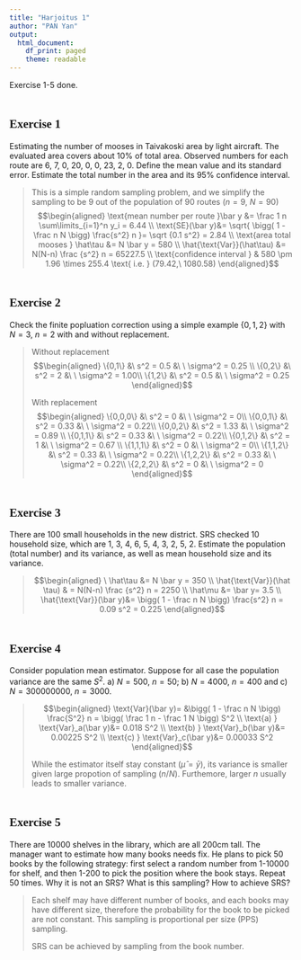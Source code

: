 ```yaml
---
title: "Harjoitus 1"
author: "PAN Yan"
output:
  html_document:
    df_print: paged
    theme: readable
---
```


<style>
h1,h2,h3{
	font-family: Georgia,"Times New Roman",Times,serif !important;
	padding-top: 20px;
}
</style>

Exercise 1-5 done.

## Exercise 1

Estimating the number of mooses in Taivakoski area by light aircraft. The evaluated area covers about 10% of total area. Observed numbers for each route are 6, 7, 0, 20, 0, 0, 23, 2, 0. Define the mean value and its standard error. Estimate the total number in the area and its 95% confidence interval.

<blockquote>
This is a simple random sampling problem, and we simplify the sampling to be 9 out of the population of 90 routes ($n=9,\ N=90$)
$$\begin{aligned} 
 \text{mean number per route }\bar y &= \frac 1 n \sum\limits_{i=1}^n y_i = 6.44
\\ \text{SE}(\bar y)&= \sqrt{ \bigg( 1 - \frac n N \bigg) \frac{s^2} n }= \sqrt {0.1 s^2} = 2.84
\\ \text{area total mooses } \hat\tau &= N \bar y = 580
\\ \hat{\text{Var}}(\hat\tau)  &= N(N-n) \frac {s^2} n = 65227.5
\\ \text{confidence interval } & 580 \pm 1.96 \times 255.4 \text{ i.e. } (79.42,\ 1080.58)
\end{aligned}$$
</blockquote>

## Exercise 2

Check the finite popluation correction using a simple example $\{0,1,2\}$ with $N=3, \ n=2$ with and without replacement.

<blockquote>
Without replacement
$$\begin{aligned} 
\{0,1\} &\ s^2 = 0.5 &\ \ \sigma^2 = 0.25  \\
\{0,2\} &\ s^2 = 2 &\ \ \sigma^2 = 1.00\\
\{1,2\} &\ s^2 = 0.5 &\ \ \sigma^2 = 0.25
\end{aligned}$$

With replacement
$$\begin{aligned} 
\{0,0,0\} &\ s^2 = 0  &\ \ \sigma^2 = 0\\
\{0,0,1\} &\ s^2 = 0.33  &\ \ \sigma^2 = 0.22\\
\{0,0,2\} &\ s^2 = 1.33 &\ \ \sigma^2 = 0.89 \\
\{0,1,1\} &\ s^2 = 0.33  &\ \ \sigma^2 = 0.22\\
\{0,1,2\} &\ s^2 = 1  &\ \ \sigma^2 = 0.67 \\
\{1,1,1\} &\ s^2 = 0  &\ \ \sigma^2 = 0\\
\{1,1,2\} &\ s^2 = 0.33  &\ \ \sigma^2 = 0.22\\
\{1,2,2\} &\ s^2 = 0.33  &\ \ \sigma^2 = 0.22\\
\{2,2,2\} &\ s^2 = 0  &\ \ \sigma^2 = 0
\end{aligned}$$
</blockquote>

## Exercise 3

There are 100 small households in the new district. SRS checked 10 household size, which are  1, 3, 4, 6, 5, 4, 3, 2, 5, 2. Estimate the population (total number) and its variance, as well as mean household size and its variance.

<blockquote>
$$\begin{aligned} 
\ \hat\tau &= N \bar y = 350
\\ \hat{\text{Var}}(\hat \tau) & = N(N-n) \frac {s^2} n = 2250
\\ \hat\mu &= \bar y= 3.5
\\ \hat{\text{Var}}(\bar y)&=  \bigg( 1 - \frac n N \bigg) \frac{s^2} n = 0.09 s^2 = 0.225
\end{aligned}$$
</blockquote>

## Exercise 4

Consider population mean estimator. Suppose for all case the population variance are the same $S^2$. a) $N=500,\ n=50$; b) $N=4000,\ n=400$ and c) $N= 300 000 000,\ n = 3000$.

<blockquote>
$$\begin{aligned} 
\text{Var}(\bar y)= &\bigg( 1 - \frac n N \bigg) \frac{S^2} n = \bigg( \frac 1 n - \frac 1 N \bigg) S^2
\\ \text{a) } \text{Var}_a(\bar y)&= 0.018 S^2
\\ \text{b) } \text{Var}_b(\bar y)&= 0.00225 S^2
\\ \text{c) } \text{Var}_c(\bar y)&= 0.00033 S^2
\end{aligned}$$

While the estimator itself stay constant ($\hat \mu=\bar y$), its variance is smaller given large propotion of sampling ($n/N$). Furthemore, larger $n$ usually leads to smaller variance.
</blockquote>

## Exercise 5

There are 10000 shelves in the library, which are all 200cm tall. The manager want to estimate how many books needs fix. He plans to pick 50 books by the following strategy: first select a random number from 1-10000 for shelf, and then 1-200 to pick the position where the book stays. Repeat 50 times. Why it is not an SRS? What is this sampling? How to achieve SRS?

<blockquote>
Each shelf may have different number of books, and each books may have different size, therefore the probability for the book to be picked are not constant. This sampling is proportional per size (PPS) sampling.

SRS can be achieved by sampling from the book number.
</blockquote>